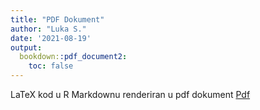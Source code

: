 ```yaml
---
title: "PDF Dokument"
author: "Luka S."
date: '2021-08-19'
output:
  bookdown::pdf_document2:
    toc: false
---
```


LaTeX kod u R Markdownu renderiran u pdf dokument
<!--more-->
[Pdf](../../pdf/pdfdocument.pdf)

